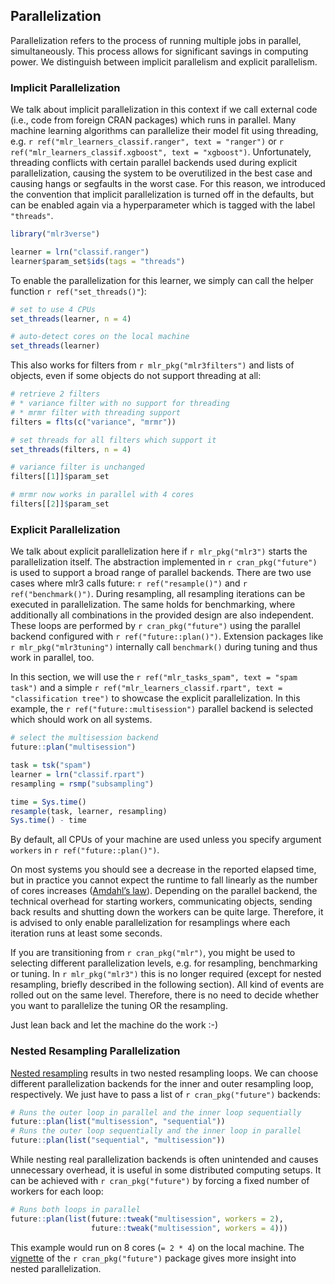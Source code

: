 ## Parallelization {#parallelization}

Parallelization refers to the process of running multiple jobs in parallel, simultaneously.
This process allows for significant savings in computing power.
We distinguish between implicit parallelism and explicit parallelism.

### Implicit Parallelization

We talk about implicit parallelization in this context if we call external code (i.e., code from foreign CRAN packages) which runs in parallel.
Many machine learning algorithms can parallelize their model fit using threading, e.g. `r ref("mlr_learners_classif.ranger", text = "ranger")`
or `r ref("mlr_learners_classif.xgboost", text = "xgboost")`.
Unfortunately, threading conflicts with certain parallel backends used during explicit parallelization, causing the system to be overutilized in the best case and causing hangs or segfaults in the worst case.
For this reason, we introduced the convention that implicit parallelization is turned off in the defaults, but can be enabled again via a hyperparameter which is tagged with the label `"threads"`.

```r
library("mlr3verse")

learner = lrn("classif.ranger")
learner$param_set$ids(tags = "threads")
```

To enable the parallelization for this learner, we simply can call the helper function `r ref("set_threads()"`):
```r
# set to use 4 CPUs
set_threads(learner, n = 4)

# auto-detect cores on the local machine
set_threads(learner)
```

This also works for filters from `r mlr_pkg("mlr3filters")` and lists of objects, even if some objects do not support threading at all:
```r
# retrieve 2 filters
# * variance filter with no support for threading
# * mrmr filter with threading support
filters = flts(c("variance", "mrmr"))

# set threads for all filters which support it
set_threads(filters, n = 4)

# variance filter is unchanged
filters[[1]]$param_set

# mrmr now works in parallel with 4 cores
filters[[2]]$param_set
```


### Explicit Parallelization

We talk about explicit parallelization here if `r mlr_pkg("mlr3")` starts the parallelization itself.
The abstraction implemented in `r cran_pkg("future")` is used to support a broad range of parallel backends.
There are two use cases where mlr3 calls future: `r ref("resample()")` and `r ref("benchmark()")`.
During resampling, all resampling iterations can be executed in parallelization.
The same holds for benchmarking, where additionally all combinations in the provided design are also independent.
These loops are performed by `r cran_pkg("future")` using the parallel backend configured with `r ref("future::plan()")`.
Extension packages like `r mlr_pkg("mlr3tuning")` internally call `benchmark()` during tuning and thus work in parallel, too.


In this section, we will use the `r ref("mlr_tasks_spam", text = "spam task")` and a simple `r ref("mlr_learners_classif.rpart", text = "classification tree")` to showcase the explicit parallelization.
In this example, the `r ref("future::multisession")` parallel backend is selected which should work on all systems.


```r
# select the multisession backend
future::plan("multisession")

task = tsk("spam")
learner = lrn("classif.rpart")
resampling = rsmp("subsampling")

time = Sys.time()
resample(task, learner, resampling)
Sys.time() - time
```
By default, all CPUs of your machine are used unless you specify argument `workers` in `r ref("future::plan()")`.

On most systems you should see a decrease in the reported elapsed time, but in practice you cannot expect the runtime to fall linearly as the number of cores increases ([Amdahl's law](https://www.wikiwand.com/en/Amdahl%27s_law)).
Depending on the parallel backend, the technical overhead for starting workers, communicating objects, sending back results and shutting down the workers can be quite large.
Therefore, it is advised to only enable parallelization for resamplings where each iteration runs at least some seconds.

If you are transitioning from `r cran_pkg("mlr")`, you might be used to selecting different parallelization levels, e.g. for resampling, benchmarking or tuning.
In `r mlr_pkg("mlr3")` this is no longer required (except for nested resampling, briefly described in the following section).
All kind of events are rolled out on the same level.
Therefore, there is no need to decide whether you want to parallelize the tuning OR the resampling.

Just lean back and let the machine do the work :-)

### Nested Resampling Parallelization {#nested-resampling-parallelization}

[Nested resampling](#nested-resampling) results in two nested resampling loops.
We can choose different parallelization backends for the inner and outer resampling loop, respectively.
We just have to pass a list of `r cran_pkg("future")` backends:

```r
# Runs the outer loop in parallel and the inner loop sequentially
future::plan(list("multisession", "sequential"))
# Runs the outer loop sequentially and the inner loop in parallel
future::plan(list("sequential", "multisession"))
```

While nesting real parallelization backends is often unintended and causes unnecessary overhead, it is useful in some distributed computing setups.
It can be achieved with `r cran_pkg("future")` by forcing a fixed number of workers for each loop:

```r
# Runs both loops in parallel
future::plan(list(future::tweak("multisession", workers = 2),
                  future::tweak("multisession", workers = 4)))
```

This example would run on 8 cores (`= 2 * 4`) on the local machine.
The [vignette](https://cran.r-project.org/web/packages/future/vignettes/future-3-topologies.html) of the `r cran_pkg("future")` package gives more insight into nested parallelization.
